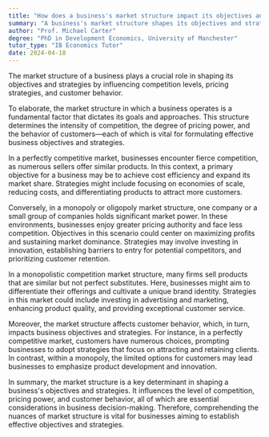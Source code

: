 ```yaml
---
title: "How does a business's market structure impact its objectives and strategies?"
summary: "A business's market structure shapes its objectives and strategies by affecting competition, pricing, and customer behavior, ultimately guiding its approach to the market."
author: "Prof. Michael Carter"
degree: "PhD in Development Economics, University of Manchester"
tutor_type: "IB Economics Tutor"
date: 2024-04-18
---
```


The market structure of a business plays a crucial role in shaping its objectives and strategies by influencing competition levels, pricing strategies, and customer behavior.

To elaborate, the market structure in which a business operates is a fundamental factor that dictates its goals and approaches. This structure determines the intensity of competition, the degree of pricing power, and the behavior of customers—each of which is vital for formulating effective business objectives and strategies.

In a perfectly competitive market, businesses encounter fierce competition, as numerous sellers offer similar products. In this context, a primary objective for a business may be to achieve cost efficiency and expand its market share. Strategies might include focusing on economies of scale, reducing costs, and differentiating products to attract more customers.

Conversely, in a monopoly or oligopoly market structure, one company or a small group of companies holds significant market power. In these environments, businesses enjoy greater pricing authority and face less competition. Objectives in this scenario could center on maximizing profits and sustaining market dominance. Strategies may involve investing in innovation, establishing barriers to entry for potential competitors, and prioritizing customer retention.

In a monopolistic competition market structure, many firms sell products that are similar but not perfect substitutes. Here, businesses might aim to differentiate their offerings and cultivate a unique brand identity. Strategies in this market could include investing in advertising and marketing, enhancing product quality, and providing exceptional customer service.

Moreover, the market structure affects customer behavior, which, in turn, impacts business objectives and strategies. For instance, in a perfectly competitive market, customers have numerous choices, prompting businesses to adopt strategies that focus on attracting and retaining clients. In contrast, within a monopoly, the limited options for customers may lead businesses to emphasize product development and innovation.

In summary, the market structure is a key determinant in shaping a business's objectives and strategies. It influences the level of competition, pricing power, and customer behavior, all of which are essential considerations in business decision-making. Therefore, comprehending the nuances of market structure is vital for businesses aiming to establish effective objectives and strategies.
    